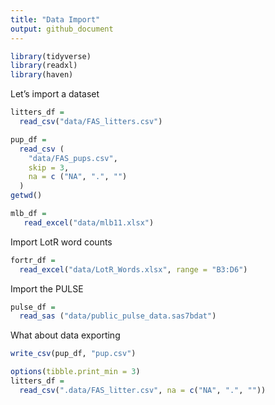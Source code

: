 ```yaml
---
title: "Data Import"
output: github_document
---
```


```r
library(tidyverse)
library(readxl)
library(haven)
```

Let's import a dataset
```r
litters_df = 
  read_csv("data/FAS_litters.csv")
```
```r
pup_df = 
  read_csv (
    "data/FAS_pups.csv", 
    skip = 3,
    na = c ("NA", ".", "")
  )
getwd()
```
```r
mlb_df =
   read_excel("data/mlb11.xlsx")
```

Import LotR word counts
```r
fortr_df =
  read_excel("data/LotR_Words.xlsx", range = "B3:D6")


```
Import the PULSE 

```r
pulse_df = 
  read_sas ("data/public_pulse_data.sas7bdat")
```

What about data exporting 
```r
write_csv(pup_df, "pup.csv")
```

```r
options(tibble.print_min = 3)
litters_df = 
  read_csv(".data/FAS_litter.csv", na = c("NA", ".", ""))
```
 

